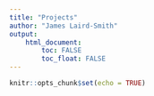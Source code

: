 ```yaml
---
title: "Projects"
author: "James Laird-Smith"
output: 
    html_document:
        toc: FALSE
        toc_float: FALSE
---
```


```r
knitr::opts_chunk$set(echo = TRUE)
```
